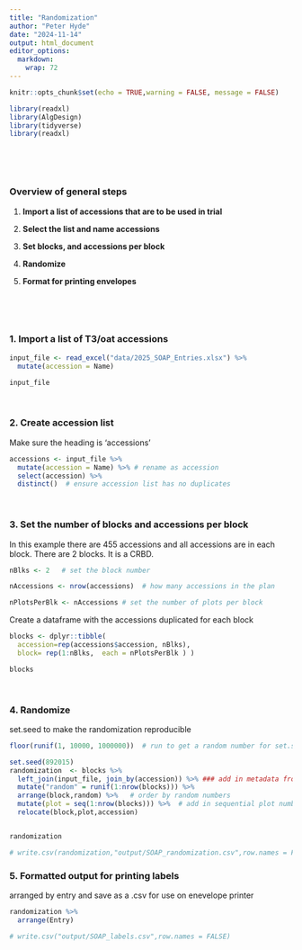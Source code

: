 ```yaml
---
title: "Randomization"
author: "Peter Hyde"
date: "2024-11-14"
output: html_document
editor_options: 
  markdown: 
    wrap: 72
---
```


```r
knitr::opts_chunk$set(echo = TRUE,warning = FALSE, message = FALSE)
```

```r
library(readxl)
library(AlgDesign)
library(tidyverse)
library(readxl)
```

<br>

<br>

### Overview of general steps

1.  **Import a list of accessions that are to be used in trial**

2.  **Select the list and name accessions**

3.  **Set blocks, and accessions per block**

4.  **Randomize**

5.  **Format for printing envelopes**

<br>

<br>

### 1. Import a list of T3/oat accessions

```r

input_file <- read_excel("data/2025_SOAP_Entries.xlsx") %>% 
  mutate(accession = Name)

input_file
```

<br>

### 2. Create accession list

Make sure the heading is 'accessions'

```r
accessions <- input_file %>% 
  mutate(accession = Name) %>% # rename as accession
  select(accession) %>% 
  distinct()  # ensure accession list has no duplicates
```

<br>


### 3. Set the number of blocks and accessions per block

In this example there are 455 accessions and all accessions are in each
block. There are 2 blocks. It is a CRBD.

```r

nBlks <- 2   # set the block number

nAccessions <- nrow(accessions)  # how many accessions in the plan

nPlotsPerBlk <- nAccessions # set the number of plots per block
```

Create a dataframe with the accessions duplicated for each block
```r
blocks <- dplyr::tibble( 
  accession=rep(accessions$accession, nBlks),
  block= rep(1:nBlks,  each = nPlotsPerBlk ) )

blocks
```

<br>


### 4. Randomize
set.seed to make the randomization reproducible 

```r

floor(runif(1, 10000, 1000000))  # run to get a random number for set.seed

set.seed(892015) 
randomization  <- blocks %>% 
  left_join(input_file, join_by(accession)) %>% ### add in metadata from input file
  mutate("random" = runif(1:nrow(blocks))) %>% 
  arrange(block,random) %>%   # order by random numbers
  mutate(plot = seq(1:nrow(blocks))) %>%  # add in sequential plot numbers
  relocate(block,plot,accession)


randomization

```

```r
# write.csv(randomization,"output/SOAP_randomization.csv",row.names = FALSE)

```

### 5. Formatted output for printing labels

arranged by entry and save as a .csv for use on enevelope printer

```r

randomization %>% 
  arrange(Entry) 

# write.csv("output/SOAP_labels.csv",row.names = FALSE)

```
